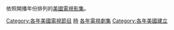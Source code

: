 依照開播年份排列的[[美國|美國]][[電視影集|電視影集]]。

[[Category:各年美國電視節目|Category:各年美國電視節目]]
[[Category:美國電視劇|時]]
[[Category:各年電視劇集|]]
[[Category:各年美國建立|Category:各年美國建立]]